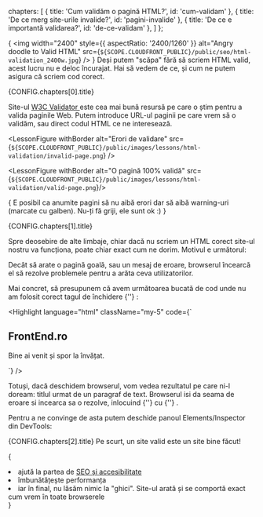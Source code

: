  chapters: [
    { title: 'Cum validăm o pagină HTML?', id: 'cum-validam' },
    { title: 'De ce merg site-urile invalide?', id: 'pagini-invalide' },
    { title: 'De ce e importantă validarea?', id: 'de-ce-validam' },
  ]
};

{<LessonCover>
  <img
    width="2400"
    style={{ aspectRatio: '2400/1260' }}
    alt="Angry doodle to Valid HTML"
    src={`${SCOPE.CLOUDFRONT_PUBLIC}/public/seo/html-validation_2400w.jpg`}
  />
</LessonCover>}
<LessonFirstSentence> Deși putem "scăpa" fără să scriem HTML valid, acest lucru nu e deloc încurajat. Hai să vedem de ce, și cum ne putem asigura că scriem cod corect. </LessonFirstSentence>
<section>
<LessonHeading as="h2" id={CONFIG.chapters[0].id}>
  {CONFIG.chapters[0].title}
</LessonHeading>

Site-ul <a target="_blank" rel="noreferrer" className="text-bold" href="https://validator.w3.org/" > W3C Validator </a> este cea mai bună resursă pe care o știm pentru a valida paginile Web. Putem introduce URL-ul paginii pe care vrem să o validăm, sau direct codul HTML ce ne interesează.

<LessonFigure withBorder alt="Erori de validare" src={`${SCOPE.CLOUDFRONT_PUBLIC}/public/images/lessons/html-validation/invalid-page.png`} />

<LessonFigure withBorder alt="O pagină 100% validă" src={`${SCOPE.CLOUDFRONT_PUBLIC}/public/images/lessons/html-validation/valid-page.png`}/>

{<LessonTip> E posibil ca anumite pagini să nu aibă erori dar să aibă warning-uri (marcate cu galben). Nu-ți fă griji, ele sunt ok :)
</LessonTip>}
</section>

<section>
<LessonHeading as="h2" id={CONFIG.chapters[1].id}>
  {CONFIG.chapters[1].title}
</LessonHeading>

  Spre deosebire de alte limbaje, chiar dacă nu scriem un HTML corect site-ul nostru va funcționa, poate chiar exact cum ne dorim. Motivul e următorul:

  <LessonQuote variant="centered"> Decât să arate o pagină goală, sau un mesaj de eroare, browserul încearcă el să rezolve problemele pentru a arăta ceva utilizatorilor. </LessonQuote>

  Mai concret, să presupunem că avem următoarea bucată de cod unde nu am folosit corect tagul de închidere <FormattedText as="span">{'</h1>'} </FormattedText>:

<Highlight language="html" className="my-5" code={`<h1> FrontEnd.ro </h2>
<p>
  Bine ai venit și spor la 
  învățat.
</p>`} />

Totuși, dacă deschidem browserul, vom vedea rezultatul pe care ni-l doream: titlul urmat de un paragraf de text. Browserul isi da seama de eroare si incearca sa o rezolve, inlocuind <FormattedText as="span"> {'</h2>'} </FormattedText> cu <FormattedText as="span"> {'</h1>'} </FormattedText>.

Pentru a ne convinge de asta putem deschide panoul <span className="text-bold">Elements/Inspector</span> din DevTools:
<LessonFigure
  withBorder
  src="/images/lessons/html-validation/valid-elements-panel.png"
  alt="Browserul își dă seama de problemă și închide corect tagul <h1>"/>
</section>

<section>
<LessonHeading as="h2" id={CONFIG.chapters[2].id}>
  {CONFIG.chapters[2].title}
</LessonHeading>
<LessonQuote variant="centered"> Pe scurt, un site valid este un site bine făcut! </LessonQuote>

{<List as="ol" variant="checkmark">
  <li> ajută la partea de <a
      rel="noreferrer"
      target="_blank"
      href="https://developers.google.com/search/docs/advanced/guidelines/webmaster-guidelines?visit_id=637616726211009973-2385660763&rd=1#help-visitors-use-your-pages">
       SEO și accesibilitate </a>
  </li>
  <li> îmbunătățește performanța
  </li>
  <li> iar în final, nu lăsăm nimic la "ghici". Site-ul arată și se comportă exact cum vrem în toate browserele
  </li>
</List>}

</section>